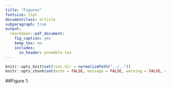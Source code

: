 ```yaml
---
title: "Figures"
fontsize: 11pt
documentclass: article
subparagraph: true
output:
  rmarkdown::pdf_document:
    fig_caption: yes
    keep_tex: no
    includes:
      in_header: preamble.tex
---
```


```r
knitr::opts_knit$set(root.dir = normalizePath("../.."))
knitr::opts_chunk$set(echo = FALSE, message = FALSE, warning = FALSE, dev = "png", dev.args = list(type = "cairo"), dpi = 500, fig.align = "center")
```

##Figure 1:
```r

```
